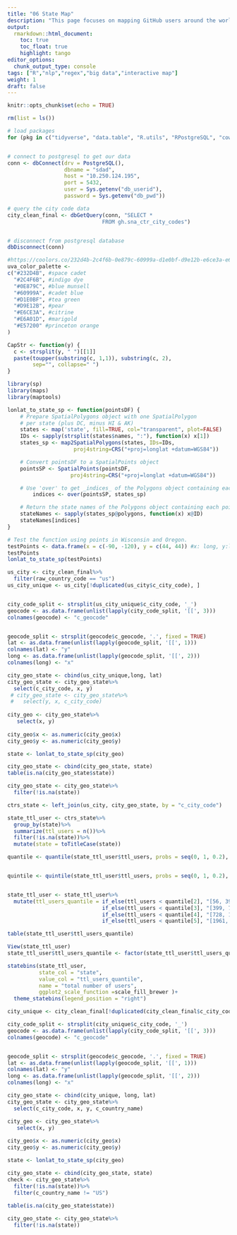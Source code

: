 ```yaml
---
title: "06 State Map"
description: "This page focuses on mapping GitHub users around the world."
output: 
  rmarkdown::html_document:
    toc: true
    toc_float: true
    highlight: tango
editor_options: 
  chunk_output_type: console
tags: ["R","nlp","regex","big data","interactive map"]
weight: 1
draft: false
---
```


```r
knitr::opts_chunk$set(echo = TRUE)
```

```r
rm(list = ls())

# load packages
for (pkg in c("tidyverse", "data.table", "R.utils", "RPostgreSQL", "cowplot", "maditr", "stringr", "stringi",  "dplyr", "leaflet", "leaflet.extras", "sp", "maps", "maptools", "statebins", "tools", "statebins", "viridis")) {library(pkg, character.only = TRUE)}


# connect to postgresql to get our data
conn <- dbConnect(drv = PostgreSQL(), 
                  dbname = "sdad", 
                  host = "10.250.124.195", 
                  port = 5432, 
                  user = Sys.getenv("db_userid"), 
                  password = Sys.getenv("db_pwd"))

# query the city code data
city_clean_final <- dbGetQuery(conn, "SELECT *
                              FROM gh.sna_ctr_city_codes")


# disconnect from postgresql database 
dbDisconnect(conn)

#https://coolors.co/232d4b-2c4f6b-0e879c-60999a-d1e0bf-d9e12b-e6ce3a-e6a01d-e57200-fdfdfd
uva_color_palette <- 
c("#232D4B", #space cadet
  "#2C4F6B", #indigo dye
  "#0E879C", #blue munsell
  "#60999A", #cadet blue
  "#D1E0BF", #tea green
  "#D9E12B", #pear
  "#E6CE3A", #citrine
  "#E6A01D", #marigold
  "#E57200" #princeton orange
)

CapStr <- function(y) {
  c <- strsplit(y, " ")[[1]]
  paste(toupper(substring(c, 1,1)), substring(c, 2),
        sep="", collapse=" ")
}

library(sp)
library(maps)
library(maptools)

```

```r
lonlat_to_state_sp <- function(pointsDF) {
    # Prepare SpatialPolygons object with one SpatialPolygon
    # per state (plus DC, minus HI & AK)
    states <- map('state', fill=TRUE, col="transparent", plot=FALSE)
    IDs <- sapply(strsplit(states$names, ":"), function(x) x[1])
    states_sp <- map2SpatialPolygons(states, IDs=IDs,
                     proj4string=CRS("+proj=longlat +datum=WGS84"))

    # Convert pointsDF to a SpatialPoints object 
    pointsSP <- SpatialPoints(pointsDF, 
                    proj4string=CRS("+proj=longlat +datum=WGS84"))

    # Use 'over' to get _indices_ of the Polygons object containing each point 
        indices <- over(pointsSP, states_sp)

    # Return the state names of the Polygons object containing each point
    stateNames <- sapply(states_sp@polygons, function(x) x@ID)
    stateNames[indices]
}

# Test the function using points in Wisconsin and Oregon.
testPoints <- data.frame(x = c(-90, -120), y = c(44, 44)) #x: long, y:lat
testPoints
lonlat_to_state_sp(testPoints)

```


```r
us_city <- city_clean_final%>%
  filter(raw_country_code == "us")
us_city_unique <- us_city[!duplicated(us_city$c_city_code), ]


city_code_split <- strsplit(us_city_unique$c_city_code, '_')
geocode <- as.data.frame(unlist(lapply(city_code_split, '[[', 3)))
colnames(geocode) <- "c_geocode"


geocode_split <- strsplit(geocode$c_geocode, '.', fixed = TRUE)
lat <- as.data.frame(unlist(lapply(geocode_split, '[[', 1)))
colnames(lat) <- "y"
long <- as.data.frame(unlist(lapply(geocode_split, '[[', 2)))
colnames(long) <- "x"

city_geo_state <- cbind(us_city_unique,long, lat)
city_geo_state <- city_geo_state%>%
  select(c_city_code, x, y)
 # city_geo_state <- city_geo_state%>%
 #   select(y, x, c_city_code)
 
city_geo <- city_geo_state%>%
   select(x, y)
 
city_geo$x <- as.numeric(city_geo$x)   
city_geo$y <- as.numeric(city_geo$y)   

state <- lonlat_to_state_sp(city_geo)

city_geo_state <- cbind(city_geo_state, state)
table(is.na(city_geo_state$state))

city_geo_state <- city_geo_state%>%
  filter(!is.na(state))
```

```r
ctrs_state <- left_join(us_city, city_geo_state, by = "c_city_code")

state_ttl_user <- ctrs_state%>%
  group_by(state)%>%
  summarize(ttl_users = n())%>%
  filter(!is.na(state))%>%
  mutate(state = toTitleCase(state))

quantile <- quantile(state_ttl_user$ttl_users, probs = seq(0, 1, 0.2), na.rm = FALSE, names = TRUE, type = 7)


quintile <- quintile(state_ttl_user$ttl_users, probs = seq(0, 1, 0.2), na.rm = FALSE, names = TRUE, type = 7)


state_ttl_user <- state_ttl_user%>%
  mutate(ttl_users_quantile = if_else(ttl_users < quantile[2], "[56, 399)",
                              if_else(ttl_users < quantile[3], "[399, 728)",
                              if_else(ttl_users < quantile[4], "[728, 1961)",
                              if_else(ttl_users < quantile[5], "[1961, 3885)", "[3885, 40379)")))))

table(state_ttl_user$ttl_users_quantile)

View(state_ttl_user)
state_ttl_user$ttl_users_quantile <- factor(state_ttl_user$ttl_users_quantile, levels = c("[56, 399)", "[399, 728)","[728, 1961)","[1961, 3885)", "[3885, 40379)" ))

statebins(state_ttl_user, 
          state_col = "state", 
          value_col = "ttl_users_quantile",
          name = "total number of users", 
          ggplot2_scale_function =scale_fill_brewer )+
  theme_statebins(legend_position = "right")
```


```r

city_unique <- city_clean_final[!duplicated(city_clean_final$c_city_code), ]

city_code_split <- strsplit(city_unique$c_city_code, '_')
geocode <- as.data.frame(unlist(lapply(city_code_split, '[[', 3)))
colnames(geocode) <- "c_geocode"


geocode_split <- strsplit(geocode$c_geocode, '.', fixed = TRUE)
lat <- as.data.frame(unlist(lapply(geocode_split, '[[', 1)))
colnames(lat) <- "y"
long <- as.data.frame(unlist(lapply(geocode_split, '[[', 2)))
colnames(long) <- "x"

city_geo_state <- cbind(city_unique, long, lat)
city_geo_state <- city_geo_state%>%
  select(c_city_code, x, y, c_country_name)

city_geo <- city_geo_state%>%
   select(x, y)
 
city_geo$x <- as.numeric(city_geo$x)   
city_geo$y <- as.numeric(city_geo$y)   

state <- lonlat_to_state_sp(city_geo)

city_geo_state <- cbind(city_geo_state, state)
check <- city_geo_state%>%
  filter(!is.na(state))%>%
  filter(c_country_name != "US")
  
table(is.na(city_geo_state$state))

city_geo_state <- city_geo_state%>%
  filter(!is.na(state))
```

